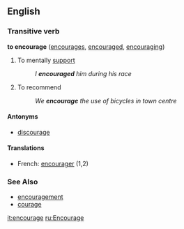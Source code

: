 ==English==

===Transitive verb===
'''to encourage'''  ([[encourages]], [[encouraged]], [[encouraging]])
# To mentally [[support]]
#:''I '''encouraged''' him during his race''
# To recommend
#:''We '''encourage''' the use of bicycles in town centre''

====Antonyms====
*[[discourage]]

====Translations====
*French: [[encourager]] (1,2)

===See Also===
*[[encouragement]]
*[[courage]]

[[it:encourage]]
[[ru:Encourage]]